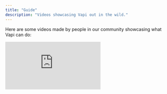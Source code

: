 ```yaml
---
title: "Guide"
description: "Videos showcasing Vapi out in the wild."
---
```


Here are some videos made by people in our community showcasing what Vapi can do:

<div class="video-grid">
    <iframe
        src="https://www.youtube.com/embed/3LSXJECXpkc?si=hhWsXZeFYC6wM-cq"
        title="YouTube video player"
        frameborder="0"
        allow="accelerometer; autoplay; clipboard-write; encrypted-media; gyroscope; picture-in-picture; web-share"
        referrerpolicy="strict-origin-when-cross-origin"
        allowfullscreen
    />
    <iframe
        src="https://www.youtube.com/embed/cuQI3UH2lDE?si=chPXGUvgN7FoQQFb"
        title="YouTube video player"
        frameborder="0"
        allow="accelerometer; autoplay; clipboard-write; encrypted-media; gyroscope; picture-in-picture; web-share"
        referrerpolicy="strict-origin-when-cross-origin"
        allowfullscreen
    />
    <iframe
        src="https://www.youtube.com/embed/RMOHpWAPan8?si=44FZKzxfxxXndR3i"
        title="YouTube video player"
        frameborder="0"
        allow="accelerometer; autoplay; clipboard-write; encrypted-media; gyroscope; picture-in-picture; web-share"
        referrerpolicy="strict-origin-when-cross-origin"
        allowfullscreen
    />
    <iframe
        src="https://www.youtube.com/embed/HuF7ELckcyU?si=PPPFZE5aiI-WgP2U"
        title="YouTube video player"
        frameborder="0"
        allow="accelerometer; autoplay; clipboard-write; encrypted-media; gyroscope; picture-in-picture; web-share"
        referrerpolicy="strict-origin-when-cross-origin"
        allowfullscreen
    />
    <iframe
        src="https://www.youtube.com/embed/jg1j1Rv8SkA?si=V9IZJObqPF6-iXSS"
        title="YouTube video player"
        frameborder="0"
        allow="accelerometer; autoplay; clipboard-write; encrypted-media; gyroscope; picture-in-picture; web-share"
        referrerpolicy="strict-origin-when-cross-origin"
        allowfullscreen
    />
    <iframe
        src="https://www.youtube.com/embed/u-8xdblVY_4?si=_8YYFR44n3SevrSb"
        title="YouTube video player"
        frameborder="0"
        allow="accelerometer; autoplay; clipboard-write; encrypted-media; gyroscope; picture-in-picture; web-share"
        referrerpolicy="strict-origin-when-cross-origin"
        allowfullscreen
    />
    <iframe
        src="https://www.youtube.com/embed/jDPXWMUVUPE?si=FrNKyc2oTZIuNysu"
        title="YouTube video player"
        frameborder="0"
        allow="accelerometer; autoplay; clipboard-write; encrypted-media; gyroscope; picture-in-picture; web-share"
        referrerpolicy="strict-origin-when-cross-origin"
        allowfullscreen
    />
    <iframe
        src="https://www.youtube.com/embed/AH5oS2w3EcQ?si=PrskTE6KXHA0i9v2"
        title="YouTube video player"
        frameborder="0"
        allow="accelerometer; autoplay; clipboard-write; encrypted-media; gyroscope; picture-in-picture; web-share"
        referrerpolicy="strict-origin-when-cross-origin"
        allowfullscreen
    />
    <iframe
        src="https://www.youtube.com/embed/gN6CsDtLnMs?si=SkGG6LzS9wIXrh_-"
        title="YouTube video player"
        frameborder="0"
        allow="accelerometer; autoplay; clipboard-write; encrypted-media; gyroscope; picture-in-picture; web-share"
        referrerpolicy="strict-origin-when-cross-origin"
        allowfullscreen
    />
    <iframe
        src="https://www.youtube.com/embed/3y7GJ9Vozkk?si=0lBabiKaMjMAOz8Y"
        title="YouTube video player"
        frameborder="0"
        allow="accelerometer; autoplay; clipboard-write; encrypted-media; gyroscope; picture-in-picture; web-share"
        referrerpolicy="strict-origin-when-cross-origin"
        allowfullscreen
    />
    <iframe
        src="https://www.youtube.com/embed/w7yHxLSvXnU?si=LNsPkkk0K5F2ccy8"
        title="YouTube video player"
        frameborder="0"
        allow="accelerometer; autoplay; clipboard-write; encrypted-media; gyroscope; picture-in-picture; web-share"
        referrerpolicy="strict-origin-when-cross-origin"
        allowfullscreen
    />
    <iframe
        src="https://www.youtube.com/embed/QzO22FT2W9Q?si=JuLipGu1spTZY3pM"
        title="YouTube video player"
        frameborder="0"
        allow="accelerometer; autoplay; clipboard-write; encrypted-media; gyroscope; picture-in-picture; web-share"
        referrerpolicy="strict-origin-when-cross-origin"
        allowfullscreen
    />
    <iframe
    width="100%"
    height="315"
    src="https://www.youtube.com/embed/n8oFkp0_2qE?si=Egsv56Nfx-Dkl_b4"
    title="YouTube video player"
    frameborder="0"
    allow="accelerometer; autoplay; clipboard-write; encrypted-media; gyroscope; picture-in-picture; web-share"
    referrerpolicy="strict-origin-when-cross-origin"
    allowfullscreen
    />
</div>

## Send Us Your Video

Have a video showcasing Vapi that you want us to feature? Let us know:

<CardGroup cols={2}>
    <Card
        title="Send Us Your Video"
        icon="video-arrow-up-right"
        iconType="solid"
        href="mailto:support@vapi.ai"
    >
        Send us your video showcasing what Vapi can do, we'd like to feature it.
    </Card>
</CardGroup>
